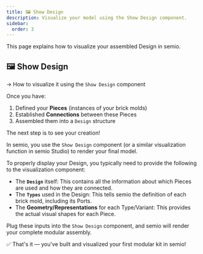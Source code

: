```yaml
---
title: 🖼️ Show Design
description: Visualize your model using the Show Design component.
sidebar:
  order: 3
---
```


This page explains how to visualize your assembled Design in semio.

## 🖼️ Show Design
→ How to visualize it using the `Show Design` component

Once you have:
1. Defined your **Pieces** (instances of your brick molds)
2. Established **Connections** between these Pieces
3. Assembled them into a `Design` structure

The next step is to see your creation!

In semio, you use the `Show Design` component (or a similar visualization function in semio Studio) to render your final model.

To properly display your Design, you typically need to provide the following to the visualization component:

- The **`Design`** itself: This contains all the information about which Pieces are used and how they are connected.
- The **`Types`** used in the Design: This tells semio the definition of each brick mold, including its Ports.
- The **Geometry/Representations** for each Type/Variant: This provides the actual visual shapes for each Piece.

Plug these inputs into the `Show Design` component, and semio will render your complete modular assembly.

✅ That's it — you've built and visualized your first modular kit in semio!
